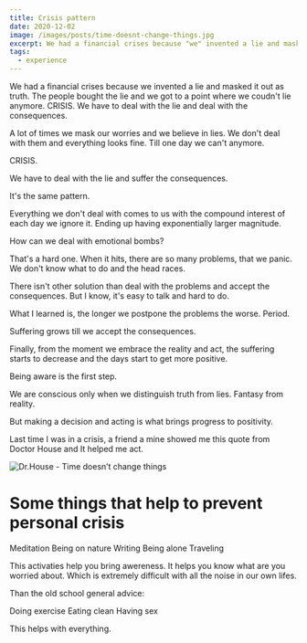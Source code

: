 ```yaml
---
title: Crisis pattern
date: 2020-12-02
image: /images/posts/time-doesnt-change-things.jpg
excerpt: We had a financial crises because "we" invented a lie and mask it as truth. The people bought the lie and we got to a point where we coudn't lie anymore.
tags:
  - experience
---
```



We had a financial crises because we invented a lie and masked it out as truth. The people bought the lie and we got to a point where we coudn't lie anymore. CRISIS.
We have to deal with the lie and deal with the consequences.

A lot of times we mask our worries and we believe in lies. We don't deal with them and everything looks fine. Till one day we can't anymore.

CRISIS.

We have to deal with the lie and suffer the consequences.

It's the same pattern.

Everything we don't deal with comes to us with the compound interest of each day we ignore it. Ending up having exponentially larger magnitude.

How can we deal with emotional bombs?

That's a hard one. When it hits, there are so many problems, that we panic. We don't know what to do and the head races.

There isn't other solution than deal with the problems and accept the consequences.
But I know, it's easy to talk and hard to do.

What I learned is, the longer we postpone the problems the worse. Period.

Suffering grows till we accept the consequences.

Finally, from the moment we embrace the reality and act, the suffering starts to decrease and the days start to get more positive.

Being aware is the first step.

We are conscious only when we distinguish truth from lies. Fantasy from reality.

But making a decision and acting is what brings progress to positivity.

Last time I was in a crisis, a friend a mine showed me this quote from Doctor House and It helped me act.

![Dr.House - Time doesn’t change things](/images/posts/drhouse-time.jpg)

>

# Some things that help to prevent personal crisis

<BulletList>
  <BulletPoint>Meditation</BulletPoint>
  <BulletPoint>Being on nature</BulletPoint>
  <BulletPoint>Writing</BulletPoint>
  <BulletPoint>Being alone</BulletPoint>
  <BulletPoint>Traveling</BulletPoint>
</BulletList>

This activaties help you bring awereness. It helps you know what are you worried
about. Which is extremely difficult with all the noise in our own lifes.

Than the old school general advice:

<BulletList>
  <BulletPoint>Doing exercise</BulletPoint>
  <BulletPoint>Eating clean</BulletPoint>
  <BulletPoint>Having sex</BulletPoint>
</BulletList>

This helps with everything.

